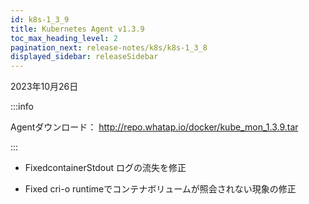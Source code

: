```yaml
---
id: k8s-1_3_9
title: Kubernetes Agent v1.3.9
toc_max_heading_level: 2
pagination_next: release-notes/k8s/k8s-1_3_8
displayed_sidebar: releaseSidebar
---
```


2023年10月26日

:::info

Agentダウンロード： http://repo.whatap.io/docker/kube_mon_1.3.9.tar

:::

- <Status>Fixed</Status>containerStdout ログの流失を修正

- <Status>Fixed</Status> cri-o runtimeでコンテナボリュームが照会されない現象の修正
